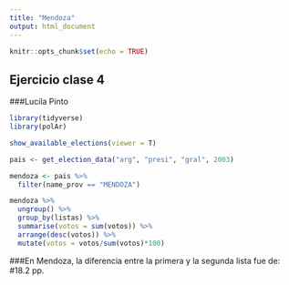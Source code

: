 ```yaml
---
title: "Mendoza"
output: html_document
---
```


```r
knitr::opts_chunk$set(echo = TRUE)
```

## Ejercicio clase 4
###Lucila Pinto


```r
library(tidyverse)
library(polAr)

show_available_elections(viewer = T)

pais <- get_election_data("arg", "presi", "gral", 2003)

mendoza <- pais %>%
  filter(name_prov == "MENDOZA")

```

```r

mendoza %>%
  ungroup() %>% 
  group_by(listas) %>% 
  summarise(votos = sum(votos)) %>% 
  arrange(desc(votos)) %>% 
  mutate(votos = votos/sum(votos)*100)

```

###En Mendoza, la diferencia entre la primera y la segunda lista fue de:
#18.2 pp.
